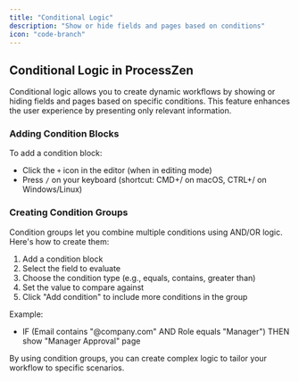 ```yaml
---
title: "Conditional Logic"
description: "Show or hide fields and pages based on conditions"
icon: "code-branch"
---
```


## Conditional Logic in ProcessZen

Conditional logic allows you to create dynamic workflows by showing or hiding fields and pages based on specific conditions. This feature enhances the user experience by presenting only relevant information.

### Adding Condition Blocks

To add a condition block:

- Click the `+` icon in the editor (when in editing mode)
- Press `/` on your keyboard (shortcut: CMD+/ on macOS, CTRL+/ on Windows/Linux)

### Creating Condition Groups

Condition groups let you combine multiple conditions using AND/OR logic. Here's how to create them:

1. Add a condition block
2. Select the field to evaluate
3. Choose the condition type (e.g., equals, contains, greater than)
4. Set the value to compare against
5. Click "Add condition" to include more conditions in the group

Example:

- IF (Email contains "@company.com" AND Role equals "Manager")
  THEN show "Manager Approval" page

By using condition groups, you can create complex logic to tailor your workflow to specific scenarios.
